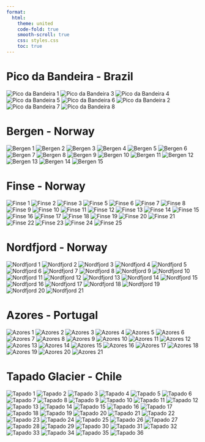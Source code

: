 ---
format:
  html:
    theme: united
    code-fold: true
    smooth-scroll: true
    css: styles.css
    toc: true
---

# Pico da Bandeira - Brazil 

<div class="photo-gallery">
  <img src="img/bandeira/1.jpg" alt="Pico da Bandeira 1">
    <img src="img/bandeira/3.JPEG" alt="Pico da Bandeira 3">
  <img src="img/bandeira/4.jpg" alt="Pico da Bandeira 4">
  <img src="img/bandeira/5.jpg" alt="Pico da Bandeira 5">
  <img src="img/bandeira/6.jpg" alt="Pico da Bandeira 6">
  <img src="img/bandeira/2.jpg" alt="Pico da Bandeira 2">
  <img src="img/bandeira/7.jpg" alt="Pico da Bandeira 7">
  <img src="img/bandeira/8.jpg" alt="Pico da Bandeira 8">
</div>

# Bergen - Norway

<div class="photo-gallery">
  <img src="img/bergen/1.jpg" alt="Bergen 1">
  <img src="img/bergen/2.jpg" alt="Bergen 2">
  <img src="img/bergen/3.jpg" alt="Bergen 3">
  <img src="img/bergen/4.jpg" alt="Bergen 4">
  <img src="img/bergen/5.jpg" alt="Bergen 5">
  <img src="img/bergen/6.jpg" alt="Bergen 6">
  <img src="img/bergen/7.JPEG" alt="Bergen 7">
  <img src="img/bergen/8.JPEG" alt="Bergen 8">
  <img src="img/bergen/9.JPEG" alt="Bergen 9">
  <img src="img/bergen/10.JPEG" alt="Bergen 10">
  <img src="img/bergen/11.JPEG" alt="Bergen 11">
  <img src="img/bergen/12.JPEG" alt="Bergen 12">
  <img src="img/bergen/13.JPEG" alt="Bergen 13">
  <img src="img/bergen/14.JPEG" alt="Bergen 14">
  <img src="img/bergen/15.JPG" alt="Bergen 15">
</div>

# Finse - Norway

<div class="photo-gallery">
  <img src="img/finse/1.jpeg" alt="Finse 1">
  <img src="img/finse/2.jpeg" alt="Finse 2">
  <img src="img/finse/3.jpeg" alt="Finse 3">
  <img src="img/finse/5.JPG" alt="Finse 5">
  <img src="img/finse/6.JPEG" alt="Finse 6">
  <img src="img/finse/7.JPG" alt="Finse 7">
  <img src="img/finse/8.jpeg" alt="Finse 8">
  <img src="img/finse/9.JPEG" alt="Finse 9">
  <img src="img/finse/10.JPEG" alt="Finse 10">
  <img src="img/finse/11.JPEG" alt="Finse 11">
  <img src="img/finse/12.JPEG" alt="Finse 12">
  <img src="img/finse/13.JPEG" alt="Finse 13">
  <img src="img/finse/14.JPEG" alt="Finse 14">
  <img src="img/finse/15.JPEG" alt="Finse 15">
  <img src="img/finse/16.JPEG" alt="Finse 16">
  <img src="img/finse/17.JPEG" alt="Finse 17">
  <img src="img/finse/18.JPEG" alt="Finse 18">
  <img src="img/finse/19.JPEG" alt="Finse 19">
  <img src="img/finse/20.JPEG" alt="Finse 20">
  <img src="img/finse/21.JPEG" alt="Finse 21">
  <img src="img/finse/22.JPEG" alt="Finse 22">
  <img src="img/finse/23.JPEG" alt="Finse 23">
  <img src="img/finse/24.JPEG" alt="Finse 24">
  <img src="img/finse/25.JPEG" alt="Finse 25">
</div>

# Nordfjord - Norway

<div class="photo-gallery">
  <img src="img/nordfjord/1.JPEG" alt="Nordfjord 1">
  <img src="img/nordfjord/2.JPEG" alt="Nordfjord 2">
  <img src="img/nordfjord/3.JPEG" alt="Nordfjord 3">
  <img src="img/nordfjord/4.JPEG" alt="Nordfjord 4">
  <img src="img/nordfjord/5.JPEG" alt="Nordfjord 5">
  <img src="img/nordfjord/6.JPEG" alt="Nordfjord 6">
  <img src="img/nordfjord/7.JPEG" alt="Nordfjord 7">
  <img src="img/nordfjord/8.JPEG" alt="Nordfjord 8">
  <img src="img/nordfjord/9.JPEG" alt="Nordfjord 9">
  <img src="img/nordfjord/10.JPEG" alt="Nordfjord 10">
  <img src="img/nordfjord/11.JPEG" alt="Nordfjord 11">
  <img src="img/nordfjord/12.JPEG" alt="Nordfjord 12">
  <img src="img/nordfjord/13.JPEG" alt="Nordfjord 13">
  <img src="img/nordfjord/14.JPEG" alt="Nordfjord 14">
  <img src="img/nordfjord/15.JPEG" alt="Nordfjord 15">
  <img src="img/nordfjord/16.JPEG" alt="Nordfjord 16">
  <img src="img/nordfjord/17.JPEG" alt="Nordfjord 17">
  <img src="img/nordfjord/18.JPEG" alt="Nordfjord 18">
  <img src="img/nordfjord/19.JPEG" alt="Nordfjord 19">
  <img src="img/nordfjord/20.JPEG" alt="Nordfjord 20">
  <img src="img/nordfjord/21.JPEG" alt="Nordfjord 21">
</div>

# Azores - Portugal

<div class="photo-gallery">
  <img src="img/azores/1.JPEG" alt="Azores 1">
  <img src="img/azores/2.JPEG" alt="Azores 2">
  <img src="img/azores/3.JPEG" alt="Azores 3">
  <img src="img/azores/4.JPEG" alt="Azores 4">
  <img src="img/azores/5.JPEG" alt="Azores 5">
  <img src="img/azores/6.JPEG" alt="Azores 6">
  <img src="img/azores/7.JPEG" alt="Azores 7">
  <img src="img/azores/8.JPEG" alt="Azores 8">
  <img src="img/azores/9.JPEG" alt="Azores 9">
  <img src="img/azores/10.jpg" alt="Azores 10">
  <img src="img/azores/11.JPEG" alt="Azores 11">
  <img src="img/azores/12.JPEG" alt="Azores 12">
  <img src="img/azores/13.JPEG" alt="Azores 13">
  <img src="img/azores/14.JPEG" alt="Azores 14">
  <img src="img/azores/15.JPEG" alt="Azores 15">
  <img src="img/azores/16.JPEG" alt="Azores 16">
  <img src="img/azores/17.JPEG" alt="Azores 17">
  <img src="img/azores/18.JPEG" alt="Azores 18">
  <img src="img/azores/19.JPEG" alt="Azores 19">
  <img src="img/azores/20.JPEG" alt="Azores 20">
  <img src="img/azores/21.JPEG" alt="Azores 21">
</div>

# Tapado Glacier - Chile

<div class="photo-gallery">
  <img src="img/tapado/1.JPEG" alt="Tapado 1">
  <img src="img/tapado/2.JPEG" alt="Tapado 2">
  <img src="img/tapado/3.JPEG" alt="Tapado 3">
  <img src="img/tapado/4.JPEG" alt="Tapado 4">
  <img src="img/tapado/5.JPEG" alt="Tapado 5">
  <img src="img/tapado/6.JPEG" alt="Tapado 6">
  <img src="img/tapado/7.JPEG" alt="Tapado 7">
  <img src="img/tapado/8.JPEG" alt="Tapado 8">
  <img src="img/tapado/9.JPEG" alt="Tapado 9">
  <img src="img/tapado/10.JPEG" alt="Tapado 10">
  <img src="img/tapado/11.JPEG" alt="Tapado 11">
  <img src="img/tapado/12.JPEG" alt="Tapado 12">
  <img src="img/tapado/13.JPEG" alt="Tapado 13">
  <img src="img/tapado/14.JPEG" alt="Tapado 14">
  <img src="img/tapado/15.JPEG" alt="Tapado 15">
  <img src="img/tapado/16.JPEG" alt="Tapado 16">
  <img src="img/tapado/17.JPEG" alt="Tapado 17">
  <img src="img/tapado/18.JPEG" alt="Tapado 18">
  <img src="img/tapado/19.JPEG" alt="Tapado 19">
  <img src="img/tapado/20.JPEG" alt="Tapado 20">
  <img src="img/tapado/21.JPEG" alt="Tapado 21">
  <img src="img/tapado/22.JPEG" alt="Tapado 22">
  <img src="img/tapado/23.JPG" alt="Tapado 23">
  <img src="img/tapado/24.JPG" alt="Tapado 24">
  <img src="img/tapado/25.JPG" alt="Tapado 25">
  <img src="img/tapado/26.JPG" alt="Tapado 26">
  <img src="img/tapado/27.JPG" alt="Tapado 27">
  <img src="img/tapado/28.JPEG" alt="Tapado 28">
  <img src="img/tapado/29.JPG" alt="Tapado 29">
  <img src="img/tapado/30.JPG" alt="Tapado 30">
  <img src="img/tapado/31.JPG" alt="Tapado 31">
  <img src="img/tapado/32.JPG" alt="Tapado 32">
  <img src="img/tapado/33.JPG" alt="Tapado 33">
  <img src="img/tapado/34.JPG" alt="Tapado 34">
  <img src="img/tapado/35.JPG" alt="Tapado 35">
  <img src="img/tapado/36.JPG" alt="Tapado 36">
</div>

